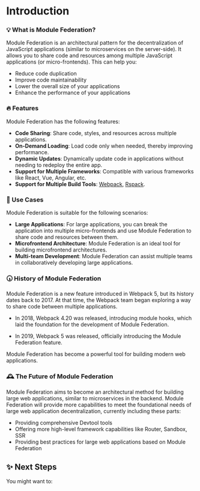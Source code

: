 # Introduction

### 💡 What is Module Federation?

Module Federation is an architectural pattern for the decentralization of JavaScript applications (similar to microservices on the server-side). It allows you to share code and resources among multiple JavaScript applications (or micro-frontends). This can help you:

- Reduce code duplication
- Improve code maintainability
- Lower the overall size of your applications
- Enhance the performance of your applications

### 🔥 Features

Module Federation has the following features:

- **Code Sharing**: Share code, styles, and resources across multiple applications.
- **On-Demand Loading**: Load code only when needed, thereby improving performance.
- **Dynamic Updates**: Dynamically update code in applications without needing to redeploy the entire app.
- **Support for Multiple Frameworks**: Compatible with various frameworks like React, Vue, Angular, etc.
- **Support for Multiple Build Tools**: [Webpack](../basic/webpack), [Rspack](../basic/rspack).

### 🎯 Use Cases

Module Federation is suitable for the following scenarios:

- **Large Applications**: For large applications, you can break the application into multiple micro-frontends and use Module Federation to share code and resources between them.
- **Microfrontend Architecture**: Module Federation is an ideal tool for building microfrontend architectures.
- **Multi-team Development**: Module Federation can assist multiple teams in collaboratively developing large applications.

### 🕠 History of Module Federation

Module Federation is a new feature introduced in Webpack 5, but its history dates back to 2017. At that time, the Webpack team began exploring a way to share code between multiple applications.

- In 2018, Webpack 4.20 was released, introducing module hooks, which laid the foundation for the development of Module Federation.

- In 2019, Webpack 5 was released, officially introducing the Module Federation feature.

Module Federation has become a powerful tool for building modern web applications.

### 🕰️ The Future of Module Federation

Module Federation aims to become an architectural method for building large web applications, similar to microservices in the backend. Module Federation will provide more capabilities to meet the foundational needs of large web application decentralization, currently including these parts:

- Providing comprehensive Devtool tools
- Offering more high-level framework capabilities like Router, Sandbox, SSR
- Providing best practices for large web applications based on Module Federation

## ✨ Next Steps

You might want to:


<NextSteps>
  <Step
    href="/guide/start/quick-start"
    title="Get Started Quickly"
    description="Learn how to use Module Federation"
  />
  <Step
    href="/guide/start/features"
    title="Feature Navigation"
    description="Explore all the features provided by Module Federation"
  />
  <Step
    href="/configure/index"
    title="Consult Configuration"
    description="Understand how to configure Module Federation"
  />
</NextSteps>

